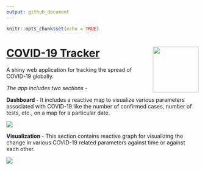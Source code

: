 ```yaml
---
output: github_document
---
```


```r
knitr::opts_chunk$set(echo = TRUE)
```

# [COVID-19 Tracker](https://chrl3hr5.shinyapps.io/COVID-19_Tracker/) <img src="sticker/sticker.png" align="right" width="120" />

A shiny web application for tracking the spread of COVID-19 globally.

<i> The app includes two sections - </i>

<b> Dashboard </b> - It includes a reactive map to visualize various parameters associated with COVID-19 like the number of confirmed cases, number of tests, etc., on a map for a particular date.

<img src="figures/Dashboard.png" align="center" />

<b> Visualization </b> - This section contains reactive graph for visualizing the change in various COVID-19 related parameters against time or against each other.

<img src="figures/Visualization.png" align="center" />